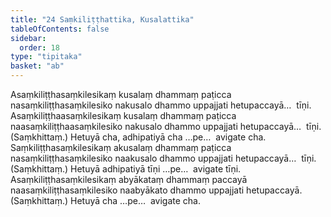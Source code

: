 ```yaml
---
title: "24 Saṃkiliṭṭhattika, Kusalattika"
tableOfContents: false
sidebar:
  order: 18
type: "tipitaka"
basket: "ab"
---
```



<DynamicBreadcrumb />

<Division number="41">

<Paragraph number="112">
Asaṃkiliṭṭhasaṃkilesikaṃ kusalaṃ dhammaṃ paṭicca nasaṃkiliṭṭhasaṃkilesiko nakusalo dhammo uppajjati hetupaccayā…  tīṇi.
</Paragraph>

<Paragraph number="113">
Asaṃkiliṭṭhaasaṃkilesikaṃ kusalaṃ dhammaṃ paṭicca naasaṃkiliṭṭhaasaṃkilesiko nakusalo dhammo uppajjati hetupaccayā…  tīṇi. (Saṃkhittaṃ.) Hetuyā cha, adhipatiyā cha …pe…  avigate cha.
</Paragraph>

<Paragraph number="114">
Saṃkiliṭṭhasaṃkilesikaṃ akusalaṃ dhammaṃ paṭicca nasaṃkiliṭṭhasaṃkilesiko naakusalo dhammo uppajjati hetupaccayā…  tīṇi. (Saṃkhittaṃ.) Hetuyā adhipatiyā tīṇi …pe…  avigate tīṇi.
</Paragraph>

<Paragraph number="115">
Asaṃkiliṭṭhasaṃkilesikaṃ abyākataṃ dhammaṃ paccayā naasaṃkiliṭṭhasaṃkilesiko naabyākato dhammo uppajjati hetupaccayā. (Saṃkhittaṃ.) Hetuyā cha …pe…  avigate cha.
</Paragraph>
</Division>